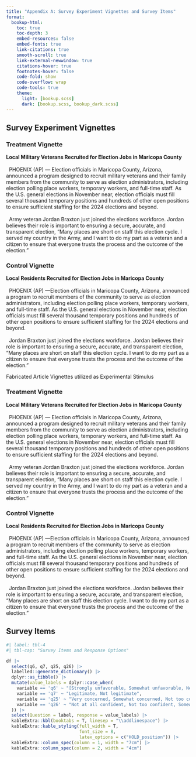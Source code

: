 ```yaml
---
title: "Appendix A: Survey Experiment Vignettes and Survey Items"
format:
  bookup-html: 
    toc: true
    toc-depth: 3
    embed-resources: false
    embed-fonts: true
    link-citations: true
    smooth-scroll: true
    link-external-newwindow: true
    citations-hover: true
    footnotes-hover: false
    code-fold: show
    code-overflow: wrap
    code-tools: true
    theme: 
      light: [bookup.scss]
      dark: [bookup.scss, bookup_dark.scss]
---
```


## Survey Experiment Vignettes

::::: {#fig-vignettes .content-visible layout-ncol="2" when-format="html" unless-format="pdf"}
::: {#fig-treatment}
### Treatment Vignette

| **Local Military Veterans Recruited for Election Jobs in Maricopa County**
| 
|   PHOENIX (AP) — Election officials in Maricopa County, Arizona, announced a program designed to recruit military veterans and their family members from the community to serve as election administrators, including election polling place workers, temporary workers, and full-time staff. As the U.S. general elections in November near, election officials must fill several thousand temporary positions and hundreds of other open positions to ensure sufficient staffing for the 2024 elections and beyond.
| 
|   Army veteran Jordan Braxton just joined the elections workforce. Jordan believes their role is important to ensuring a secure, accurate, and transparent election, “Many places are short on staff this election cycle. I served my country in the Army, and I want to do my part as a veteran and a citizen to ensure that everyone trusts the process and the outcome of the election.”
:::

::: {#fig-control}
### Control Vignette

| **Local Residents Recruited for Election Jobs in Maricopa County**
| 
|   PHOENIX (AP) —Election officials in Maricopa County, Arizona, announced a program to recruit members of the community to serve as election administrators, including election polling place workers, temporary workers, and full-time staff. As the U.S. general elections in November near, election officials must fill several thousand temporary positions and hundreds of other open positions to ensure sufficient staffing for the 2024 elections and beyond.
| 
|   Jordan Braxton just joined the elections workforce. Jordan believes their role is important to ensuring a secure, accurate, and transparent election, “Many places are short on staff this election cycle. I want to do my part as a citizen to ensure that everyone trusts the process and the outcome of the election.”
:::

Fabricated Article Vignettes utilized as Experimental Stimulus
:::::

::::: {.content-hidden unless-format="pdf" layout="[0.45, -0.1, 0.45]"}
::: {#first-column}
### Treatment Vignette

| **Local Military Veterans Recruited for Election Jobs in Maricopa County**
| 
|   PHOENIX (AP) — Election officials in Maricopa County, Arizona, announced a program designed to recruit military veterans and their family members from the community to serve as election administrators, including election polling place workers, temporary workers, and full-time staff. As the U.S. general elections in November near, election officials must fill several thousand temporary positions and hundreds of other open positions to ensure sufficient staffing for the 2024 elections and beyond.
| 
|   Army veteran Jordan Braxton just joined the elections workforce. Jordan believes their role is important to ensuring a secure, accurate, and transparent election, “Many places are short on staff this election cycle. I served my country in the Army, and I want to do my part as a veteran and a citizen to ensure that everyone trusts the process and the outcome of the election.”
:::

::: {#second-column}
### Control Vignette

| **Local Residents Recruited for Election Jobs in Maricopa County**
| 
|   PHOENIX (AP) —Election officials in Maricopa County, Arizona, announced a program to recruit members of the community to serve as election administrators, including election polling place workers, temporary workers, and full-time staff. As the U.S. general elections in November near, election officials must fill several thousand temporary positions and hundreds of other open positions to ensure sufficient staffing for the 2024 elections and beyond.
| 
|   Jordan Braxton just joined the elections workforce. Jordan believes their role is important to ensuring a secure, accurate, and transparent election, “Many places are short on staff this election cycle. I want to do my part as a citizen to ensure that everyone trusts the process and the outcome of the election.”
:::
:::::

\newpage

## Survey Items

```r
#| label: tbl-4
#| tbl-cap: "Survey Items and Response Options"

df |> 
  select(q6, q7, q25, q26) |> 
  labelled::generate_dictionary() |> 
  dplyr::as_tibble() |> 
  mutate(value_labels = dplyr::case_when(
    variable == 'q6' ~ "[Strongly unfavorable, Somewhat unfavorable, Neither, Somewhat favorable, Strongly favorable]",
    variable == 'q7' ~ "Legitimate, Not legitimate",
    variable == 'q25' ~ "Very concerned, Somewhat concerned, Not too concerned, Not at all concerned",
    variable == 'q26' ~ "Not at all confident, Not too confident, Somewhat confident, Very confident"
  )) |> 
  select(Question = label, response = value_labels) |> 
  kableExtra::kbl(booktabs = T, linesep = "\\addlinespace") |> 
  kableExtra::kable_styling(full_width = T,
                            font_size = 8,
                            latex_options = c("HOLD_position")) |> 
  kableExtra::column_spec(column = 1, width = "7cm") |> 
  kableExtra::column_spec(column = 2, width = "4cm")


```




